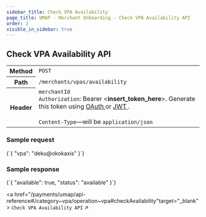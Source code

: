 ```yaml
---
sidebar_title: Check VPA Availability
page_title: UMAP - Merchant Onboarding - Check VPA Availability API
order: 2
visible_in_sidebar: true
---
```


## Check VPA Availability API

<table>
    <tbody>
        <tr>
            <th>Method</th>
            <td>
                <code>POST</code>
            </td>
        </tr>
        <tr>
            <th>Path</th>
            <td>
                <code>/merchants/vpas/availability</code>
            </td>
        </tr>
        <tr>
            <th>Header</th>
            <td>
                <code>merchantId</code><br/>
                <code>Authorization</code>: Bearer &lt;<b>insert_token_here</b>&gt;.
                Generate this token using <a
                    href="/payments/upi-deeplinks/resources/oauth"
                    target="_blank">
                    OAuth
                </a> or <a
                    href="/payments/upi-deeplinks/resources/jwt"
                    target="_blank">
                    JWT
                </a>.<br />
                <br />
                <code>Content-Type</code>—will be <code>application/json</code>
            </td>
        </tr>
    </tbody>
</table>

### Sample request

<CodeBlockWithCopy language="json">
    {`{
    "vpa": "deku@okokaxis"
}`}
</CodeBlockWithCopy>

### Sample response

<CodeBlockWithCopy language="json">
    {`{
  "available": true,
  "status": "available"
}`}
</CodeBlockWithCopy>

<a href="/payments/umap/api-reference#/category~vpa/operation~vpa#checkAvailability"target="_blank">
<code>Check VPA Availability API</code> ↗
</a>